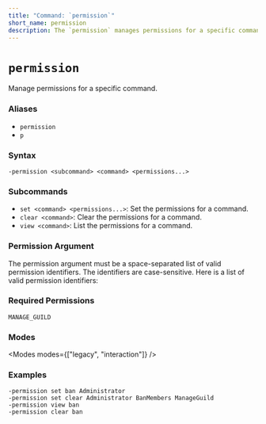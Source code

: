 ```yaml
---
title: "Command: `permission`"
short_name: permission
description: The `permission` manages permissions for a specific command. Learn more about this command.
---
```



# `permission`

Manage permissions for a specific command.

### Aliases

-   `permission`
-   `p`

### Syntax

```
-permission <subcommand> <command> <permissions...>
```

### Subcommands

-   `set <command> <permissions...>`: Set the permissions for a command.
-   `clear <command>`: Clear the permissions for a command.
-   `view <command>`: List the permissions for a command.

### Permission Argument

The permission argument must be a space-separated list of valid permission identifiers. The identifiers are case-sensitive.
Here is a list of valid permission identifiers:

<ValidPermissionIdentifiers />

### Required Permissions

`MANAGE_GUILD`

### Modes

<Modes modes={["legacy", "interaction"]} />

### Examples

```
-permission set ban Administrator
-permission set clear Administrator BanMembers ManageGuild
-permission view ban
-permission clear ban
```
